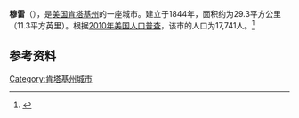 {{otheruse|穆雷}}
{{Infobox City 
|name = 穆雷
|official_name = Murray
|image_flag = 
|image_seal = 
|image_skyline = 
|image_map = KYMap-doton-Murray.PNG
|map_caption =
|subdivision_type = [[國家|國家]]
|subdivision_name = {{USA}}
|leader_title = 
|leader_name = 
|subdivision_type1 = [[美國行政區劃|州]]
|subdivision_name1 = [[肯塔基州|肯塔基州]]
|subdivision_type2 = [[肯塔基州行政区划|县]]
|subdivision_name2 = [[卡洛威縣_(肯塔基州)|卡洛威縣]]
|established_title = 正式立市
|established_date  = 1844年
|area_total_km2 = 29.3
|population_as_of = 2010
|population_total = 17,741
|population_density = 
|timezone = 
|utc_offset = 
|timezone_DST = 
|utc_offset_DST = 
}}

'''穆雷'''（{{lang-en|Murray}}），是[[美国|美国]][[肯塔基州|肯塔基州]]的一座城市。建立于1844年，面积约为29.3平方公里（11.3平方英里）。根据[[2010年美国人口普查|2010年美国人口普查]]，该市的人口为17,741人。<ref name=census>{{cite web |url = http://www.census.gov/prod/www/abs/decennial/ |title = Census of Population and Housing |publisher = U.S. Census Bureau |accessdate = November 18, 2011 |archive-url = https://web.archive.org/web/20060208103743/http://www.census.gov/prod/www/abs/decennial/ |archive-date = 2006-02-08 |dead-url = yes }}</ref>

== 参考资料 ==
{{reflist}}

{{normdaten}}
[[Category:肯塔基州城市|Category:肯塔基州城市]]
{{Kentucky-stub}}